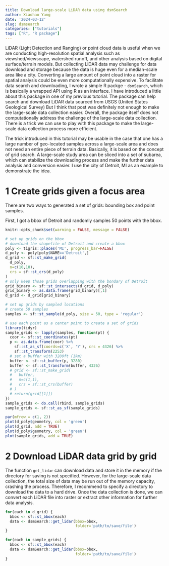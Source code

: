 ```yaml
---
title: Download large-scale LiDAR data using dsmSearch
author: Xiaohao Yang
date: '2024-03-12'
slug: dsmsearch
categories: ["tutorials"]
tags: ["R", "R package"]
---
```


LiDAR (Light Detection and Ranging) or point cloud data is useful when we are conducting high-resolution spatial analysis such as viewshed/viewscape, watershed runoff, and other analysis based on digital surface/terrain models. But collecting LiDAR data may challenge for data download and storage because the data is huge even for a median-scale area like a city. Converting a large amount of point cloud into a raster for spatial analysis could be even more computationally expensive. To facilitate data search and downloading, I wrote a simple R packge - `dsmSearch`, which is basically a wrapped API using R as an interface. I have introduced a little about this package in one of my previous tutorial. The package can help search and download LiDAR data sourced from USGS (United States Geological Survey) But I think that post was definitely not enough to make the large-scale data collection easier. Overall, the package itself does not computationally address the challenge of the large-scale data collection. There is a trick we can use to play with this package to make the large-scale data collection process more efficient.

The trick introduced in this tutorial may be usable in the case that one has a large number of geo-located samples across a large-scale area and does not need an entire piece of terrain data. Basically, it is based on the concept of grid search. A large-scale study area can be sliced into a set of subarea, which can stabilize the downloading process and make the further data analysis and conversion easier. I use the city of Detroit, MI as an example to demonstrate the idea.

# 1 Create grids given a focus area

There are two ways to generated a set of grids: bounding box and point samples.

First, I got a bbox of Detroit and randomly samples 50 points with the bbox. 

```r
knitr::opts_chunk$set(warning = FALSE, message = FALSE) 
```

```r
# set up grids on the bbox
# download the shapefile of Detroit and create a bbox
poly <- tigris::places('MI', progress_bar=FALSE)
d_poly <- poly[poly$NAME=='Detroit',]
d_grid <- sf::st_make_grid(
  d_poly,
  n=c(10,10),
  crs = sf::st_crs(d_poly)
)
# only keep those grids overlapping with the bondary of Detroit
grid_binary <- sf::st_intersects(d_grid, d_poly)
grid_binary <- as.data.frame(grid_binary)[,1]
d_grid <- d_grid[grid_binary]

# set up grids by sampled locations
# create 50 samples
samples <- sf::st_sample(d_poly, size = 50, type = 'regular')

# use each point as a center point to create a set of grids
library(tidyr)
sample_grids <- lapply(samples, function(pt) {
  coor <- sf::st_coordinates(pt)
  p <- as.data.frame(coor) %>% 
    sf::st_as_sf(coords=c('X', 'Y'), crs = 4326) %>%
    sf::st_transform(2253)
  # set a buffer with 3280ft (1km)
  buffer <- sf::st_buffer(p, 3280)
  buffer <- sf::st_transform(buffer, 4326)
  # grid <- sf::st_make_grid(
  #   buffer,
  #   n=c(1,1),
  #   crs = sf::st_crs(buffer)
  # )
  # return(grid[[1]])
})
sample_grids <- do.call(rbind, sample_grids)
sample_grids <- sf::st_as_sf(sample_grids)
```

```r
par(mfrow = c(1, 2))
plot(d_poly$geometry, col = 'green')
plot(d_grid, add = TRUE)
plot(d_poly$geometry, col = 'green')
plot(sample_grids, add = TRUE)
```

# 2 Download LiDAR data grid by grid

The function `get_lidar` can download data and store it in the memory if the directory for saving is not specified. However, for the large-scale data collection, the total size of data may be run out of the memory capacity, crashing the process. Therefore, I recommend to specify a directory to download the data to a hard drive. Once the data collection is done, we can convert each LiDAR file into raster or extract other information for further data analysis.

```r
for(each in d_grid) {
  bbox <- sf::st_bbox(each)
  data <- dsmSearch::get_lidar(bbox=bbox, 
                               folder='path/to/save/file')
}

for(each in sample_grids) {
  bbox <- sf::st_bbox(each)
  data <- dsmSearch::get_lidar(bbox=bbox, 
                               folder='path/to/save/file')
}
```
